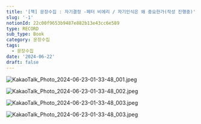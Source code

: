 ```yaml
---
title: '[책] 문장수집 : 자기결정 -페터 비에리 / 자기인식은 왜 중요한가(작성 진행중)'
slug: '-1'
notionId: 22c00f9653b9487e882b13e43cc6e589
type: RECORD
sub_type: Book
category: 문장수집
tags:
  - 문장수집
date: '2024-06-22'
draft: false
---
```


![KakaoTalk_Photo_2024-06-23-01-33-48_001.jpeg](https://prod-files-secure.s3.us-west-2.amazonaws.com/056ff9f5-a9ef-486f-8acb-9eef51d06a2d/04e61a28-2bb4-4cba-964a-c4d653fd8415/KakaoTalk_Photo_2024-06-23-01-33-48_001.jpeg?X-Amz-Algorithm=AWS4-HMAC-SHA256&X-Amz-Content-Sha256=UNSIGNED-PAYLOAD&X-Amz-Credential=ASIAZI2LB466UIS27DXS%2F20250716%2Fus-west-2%2Fs3%2Faws4_request&X-Amz-Date=20250716T091421Z&X-Amz-Expires=3600&X-Amz-Security-Token=IQoJb3JpZ2luX2VjEEEaCXVzLXdlc3QtMiJHMEUCIG0dXaCInlM%2BX9UTDCYY263Iyx5Lrl2HxCkYnLaG4rlJAiEAw1zZpj3fupvlIHCdEHE8lZ%2BCj6yheoICIOW14ghWtpAq%2FwMIWhAAGgw2Mzc0MjMxODM4MDUiDDpxUN9T6xvY2b9AByrcA%2Fiju1eb%2FnF3umovUGSo%2B2Ua9iZHmFUZGkomHl5VfCY74a%2BOfAveCXBEj8gjG0umgqzeVEV0RpdGSgTcdreeJRvTWY11u8iYeOG5iJJyca0bh1ffHAsJBVAJNyZKFyNwJiRR3NliBcbkJAIVUeLRJUwJOzlWueaUvqBZQo247m9cBKaa8iScS4TI2XfCHGTDJlm8vt0%2FjsaqgaPDHY5jf2KZw0X1PkSiW0jPFOo3HzKv9tuOmgWpYtPXnQBnddEmY%2F2WJbpKGf1yMx4ofR1R0nHKAH8ZCcGWQVOCt65eBikDRRd3u0TqYWGuvkllhxhf6OFbSn12eE0gyd6DdaEXZeGeWP%2FaOBgcDcNYr3wz9HZdIC%2Bw%2BqMBRklkK4anmb8UHd9EgoQcUDCOoDJ1bX2VxK7xb90YRX2Ynnpyt37n8%2Fsmjr9SvenA7PMZaCnlMSsOVvufRZr0kKkT25QSVFHoQ2ymuDQN54D0J0gGIgygFxz1bjcT0%2BCLtoQIrDoQor8CUiDuvCZ7sqMqXP9nhNCwWeR8ZrE163RRfrNMyVSvMtyZjDuwfAe51wOg2hR8hZnBcUL%2Fp8Xi%2FsgXeCar5HzeG%2F%2Fw%2Fcz55EuVugg4pq1QhYxYHv0uvbAuK9AM5GIXMNjL3cMGOqUB6S8j3l9zNw93P%2Fkp0BERkOyOFBn6WIfNDCbQdoWMG0Z5pYsjWI5g4lZto6AtiiaPDUy2IinuIymz5IU0veMyJeTIJ3mN4m8YXrrbOTfd827dZ7Y6bLHRz%2BY94sQ96vLMBPa3E4jAxiSdVjDpifI5J0y4yuoAlySGrzAxppgyylAFL4quP6ZLgHI%2B9ZW4uVaGctgTNwC1bDj12K8XPiaTKIDw3K9Q&X-Amz-Signature=12b94c70335afa73f3fd9ee61ec53f2c6895f8e0e7b105c43413e9dd712b594d&X-Amz-SignedHeaders=host&x-amz-checksum-mode=ENABLED&x-id=GetObject)


![KakaoTalk_Photo_2024-06-23-01-33-48_002.jpeg](https://prod-files-secure.s3.us-west-2.amazonaws.com/056ff9f5-a9ef-486f-8acb-9eef51d06a2d/bec24301-e0aa-4dad-b2cf-37b82b17dfbf/KakaoTalk_Photo_2024-06-23-01-33-48_002.jpeg?X-Amz-Algorithm=AWS4-HMAC-SHA256&X-Amz-Content-Sha256=UNSIGNED-PAYLOAD&X-Amz-Credential=ASIAZI2LB466UIS27DXS%2F20250716%2Fus-west-2%2Fs3%2Faws4_request&X-Amz-Date=20250716T091421Z&X-Amz-Expires=3600&X-Amz-Security-Token=IQoJb3JpZ2luX2VjEEEaCXVzLXdlc3QtMiJHMEUCIG0dXaCInlM%2BX9UTDCYY263Iyx5Lrl2HxCkYnLaG4rlJAiEAw1zZpj3fupvlIHCdEHE8lZ%2BCj6yheoICIOW14ghWtpAq%2FwMIWhAAGgw2Mzc0MjMxODM4MDUiDDpxUN9T6xvY2b9AByrcA%2Fiju1eb%2FnF3umovUGSo%2B2Ua9iZHmFUZGkomHl5VfCY74a%2BOfAveCXBEj8gjG0umgqzeVEV0RpdGSgTcdreeJRvTWY11u8iYeOG5iJJyca0bh1ffHAsJBVAJNyZKFyNwJiRR3NliBcbkJAIVUeLRJUwJOzlWueaUvqBZQo247m9cBKaa8iScS4TI2XfCHGTDJlm8vt0%2FjsaqgaPDHY5jf2KZw0X1PkSiW0jPFOo3HzKv9tuOmgWpYtPXnQBnddEmY%2F2WJbpKGf1yMx4ofR1R0nHKAH8ZCcGWQVOCt65eBikDRRd3u0TqYWGuvkllhxhf6OFbSn12eE0gyd6DdaEXZeGeWP%2FaOBgcDcNYr3wz9HZdIC%2Bw%2BqMBRklkK4anmb8UHd9EgoQcUDCOoDJ1bX2VxK7xb90YRX2Ynnpyt37n8%2Fsmjr9SvenA7PMZaCnlMSsOVvufRZr0kKkT25QSVFHoQ2ymuDQN54D0J0gGIgygFxz1bjcT0%2BCLtoQIrDoQor8CUiDuvCZ7sqMqXP9nhNCwWeR8ZrE163RRfrNMyVSvMtyZjDuwfAe51wOg2hR8hZnBcUL%2Fp8Xi%2FsgXeCar5HzeG%2F%2Fw%2Fcz55EuVugg4pq1QhYxYHv0uvbAuK9AM5GIXMNjL3cMGOqUB6S8j3l9zNw93P%2Fkp0BERkOyOFBn6WIfNDCbQdoWMG0Z5pYsjWI5g4lZto6AtiiaPDUy2IinuIymz5IU0veMyJeTIJ3mN4m8YXrrbOTfd827dZ7Y6bLHRz%2BY94sQ96vLMBPa3E4jAxiSdVjDpifI5J0y4yuoAlySGrzAxppgyylAFL4quP6ZLgHI%2B9ZW4uVaGctgTNwC1bDj12K8XPiaTKIDw3K9Q&X-Amz-Signature=2abd4e6cd442df33987bf19c1d346046836656647916e10d0a7bd400a292b39b&X-Amz-SignedHeaders=host&x-amz-checksum-mode=ENABLED&x-id=GetObject)


![KakaoTalk_Photo_2024-06-23-01-33-48_003.jpeg](https://prod-files-secure.s3.us-west-2.amazonaws.com/056ff9f5-a9ef-486f-8acb-9eef51d06a2d/277228e2-c389-48ca-bd93-ed1f72c3e11e/KakaoTalk_Photo_2024-06-23-01-33-48_003.jpeg?X-Amz-Algorithm=AWS4-HMAC-SHA256&X-Amz-Content-Sha256=UNSIGNED-PAYLOAD&X-Amz-Credential=ASIAZI2LB466UIS27DXS%2F20250716%2Fus-west-2%2Fs3%2Faws4_request&X-Amz-Date=20250716T091421Z&X-Amz-Expires=3600&X-Amz-Security-Token=IQoJb3JpZ2luX2VjEEEaCXVzLXdlc3QtMiJHMEUCIG0dXaCInlM%2BX9UTDCYY263Iyx5Lrl2HxCkYnLaG4rlJAiEAw1zZpj3fupvlIHCdEHE8lZ%2BCj6yheoICIOW14ghWtpAq%2FwMIWhAAGgw2Mzc0MjMxODM4MDUiDDpxUN9T6xvY2b9AByrcA%2Fiju1eb%2FnF3umovUGSo%2B2Ua9iZHmFUZGkomHl5VfCY74a%2BOfAveCXBEj8gjG0umgqzeVEV0RpdGSgTcdreeJRvTWY11u8iYeOG5iJJyca0bh1ffHAsJBVAJNyZKFyNwJiRR3NliBcbkJAIVUeLRJUwJOzlWueaUvqBZQo247m9cBKaa8iScS4TI2XfCHGTDJlm8vt0%2FjsaqgaPDHY5jf2KZw0X1PkSiW0jPFOo3HzKv9tuOmgWpYtPXnQBnddEmY%2F2WJbpKGf1yMx4ofR1R0nHKAH8ZCcGWQVOCt65eBikDRRd3u0TqYWGuvkllhxhf6OFbSn12eE0gyd6DdaEXZeGeWP%2FaOBgcDcNYr3wz9HZdIC%2Bw%2BqMBRklkK4anmb8UHd9EgoQcUDCOoDJ1bX2VxK7xb90YRX2Ynnpyt37n8%2Fsmjr9SvenA7PMZaCnlMSsOVvufRZr0kKkT25QSVFHoQ2ymuDQN54D0J0gGIgygFxz1bjcT0%2BCLtoQIrDoQor8CUiDuvCZ7sqMqXP9nhNCwWeR8ZrE163RRfrNMyVSvMtyZjDuwfAe51wOg2hR8hZnBcUL%2Fp8Xi%2FsgXeCar5HzeG%2F%2Fw%2Fcz55EuVugg4pq1QhYxYHv0uvbAuK9AM5GIXMNjL3cMGOqUB6S8j3l9zNw93P%2Fkp0BERkOyOFBn6WIfNDCbQdoWMG0Z5pYsjWI5g4lZto6AtiiaPDUy2IinuIymz5IU0veMyJeTIJ3mN4m8YXrrbOTfd827dZ7Y6bLHRz%2BY94sQ96vLMBPa3E4jAxiSdVjDpifI5J0y4yuoAlySGrzAxppgyylAFL4quP6ZLgHI%2B9ZW4uVaGctgTNwC1bDj12K8XPiaTKIDw3K9Q&X-Amz-Signature=35752f0e9e7c759c141041cc5ab7c68aa33e004ad16ea74c85ed81371662caef&X-Amz-SignedHeaders=host&x-amz-checksum-mode=ENABLED&x-id=GetObject)


![KakaoTalk_Photo_2024-06-23-01-33-48_003.jpeg](https://prod-files-secure.s3.us-west-2.amazonaws.com/056ff9f5-a9ef-486f-8acb-9eef51d06a2d/7339976a-0f8d-4b13-8516-98597df5cb44/KakaoTalk_Photo_2024-06-23-01-33-48_003.jpeg?X-Amz-Algorithm=AWS4-HMAC-SHA256&X-Amz-Content-Sha256=UNSIGNED-PAYLOAD&X-Amz-Credential=ASIAZI2LB466UIS27DXS%2F20250716%2Fus-west-2%2Fs3%2Faws4_request&X-Amz-Date=20250716T091421Z&X-Amz-Expires=3600&X-Amz-Security-Token=IQoJb3JpZ2luX2VjEEEaCXVzLXdlc3QtMiJHMEUCIG0dXaCInlM%2BX9UTDCYY263Iyx5Lrl2HxCkYnLaG4rlJAiEAw1zZpj3fupvlIHCdEHE8lZ%2BCj6yheoICIOW14ghWtpAq%2FwMIWhAAGgw2Mzc0MjMxODM4MDUiDDpxUN9T6xvY2b9AByrcA%2Fiju1eb%2FnF3umovUGSo%2B2Ua9iZHmFUZGkomHl5VfCY74a%2BOfAveCXBEj8gjG0umgqzeVEV0RpdGSgTcdreeJRvTWY11u8iYeOG5iJJyca0bh1ffHAsJBVAJNyZKFyNwJiRR3NliBcbkJAIVUeLRJUwJOzlWueaUvqBZQo247m9cBKaa8iScS4TI2XfCHGTDJlm8vt0%2FjsaqgaPDHY5jf2KZw0X1PkSiW0jPFOo3HzKv9tuOmgWpYtPXnQBnddEmY%2F2WJbpKGf1yMx4ofR1R0nHKAH8ZCcGWQVOCt65eBikDRRd3u0TqYWGuvkllhxhf6OFbSn12eE0gyd6DdaEXZeGeWP%2FaOBgcDcNYr3wz9HZdIC%2Bw%2BqMBRklkK4anmb8UHd9EgoQcUDCOoDJ1bX2VxK7xb90YRX2Ynnpyt37n8%2Fsmjr9SvenA7PMZaCnlMSsOVvufRZr0kKkT25QSVFHoQ2ymuDQN54D0J0gGIgygFxz1bjcT0%2BCLtoQIrDoQor8CUiDuvCZ7sqMqXP9nhNCwWeR8ZrE163RRfrNMyVSvMtyZjDuwfAe51wOg2hR8hZnBcUL%2Fp8Xi%2FsgXeCar5HzeG%2F%2Fw%2Fcz55EuVugg4pq1QhYxYHv0uvbAuK9AM5GIXMNjL3cMGOqUB6S8j3l9zNw93P%2Fkp0BERkOyOFBn6WIfNDCbQdoWMG0Z5pYsjWI5g4lZto6AtiiaPDUy2IinuIymz5IU0veMyJeTIJ3mN4m8YXrrbOTfd827dZ7Y6bLHRz%2BY94sQ96vLMBPa3E4jAxiSdVjDpifI5J0y4yuoAlySGrzAxppgyylAFL4quP6ZLgHI%2B9ZW4uVaGctgTNwC1bDj12K8XPiaTKIDw3K9Q&X-Amz-Signature=4d868429a7e6d51f7f95cb7ecb3b160b3c1098e896601956cedbf23885e72dc2&X-Amz-SignedHeaders=host&x-amz-checksum-mode=ENABLED&x-id=GetObject)

